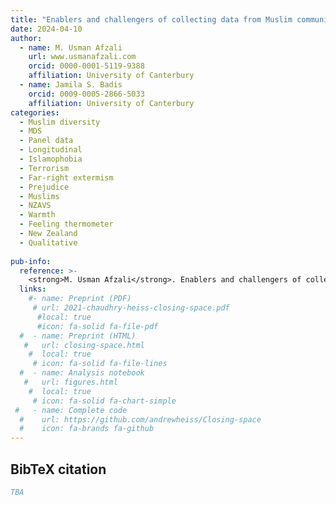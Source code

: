 ```yaml
---
title: "Enablers and challengers of collecting data from Muslim community in Aotearoa New Zealand: An in-depth qualitative exploration of research assistant experiences using NVivo and Copilot"
date: 2024-04-10
author:
  - name: M. Usman Afzali
    url: www.usmanafzali.com
    orcid: 0000-0001-5119-9388
    affiliation: University of Canterbury
  - name: Jamila S. Badis
    orcid: 0009-0005-2866-5033
    affiliation: University of Canterbury     
categories:
  - Muslim diversity
  - MDS
  - Panel data
  - Longitudinal
  - Islamophobia
  - Terrorism
  - Far-right extermism
  - Prejudice
  - Muslims
  - NZAVS
  - Warmth
  - Feeling thermometer
  - New Zealand
  - Qualitative
  
pub-info:
  reference: >-
    <strong>M. Usman Afzali</strong>. Enablers and challengers of collecting data from Muslim community in Aotearoa New Zealand: An in-depth qualitative exploration of research assistant experiences using NVivo and Copilot.
  links:
    #- name: Preprint (PDF)
     # url: 2021-chaudhry-heiss-closing-space.pdf
      #local: true
      #icon: fa-solid fa-file-pdf
  #  - name: Preprint (HTML)
   #   url: closing-space.html
    #  local: true
     # icon: fa-solid fa-file-lines
  #  - name: Analysis notebook
   #   url: figures.html
    #  local: true
     # icon: fa-solid fa-chart-simple
 #   - name: Complete code
  #    url: https://github.com/andrewheiss/Closing-space
  #    icon: fa-brands fa-github
---
```


## BibTeX citation

```bibtex
TBA
```
